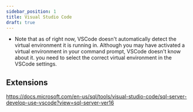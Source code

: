 ```yaml
---
sidebar_position: 1
title: Visual Studio Code
draft: true
---
```


* Note that as of right now, VSCode doesn't automatically detect the virtual environment it is running in.
Although you may have activated a virtual environment in your command prompt, VSCode doesn't know about it.
you need to select the correct virtual environment in the VSCode settings.

## Extensions 
https://docs.microsoft.com/en-us/sql/tools/visual-studio-code/sql-server-develop-use-vscode?view=sql-server-ver16